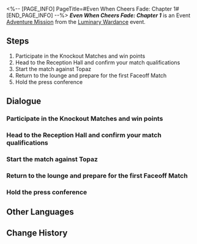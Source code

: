 <%-- [PAGE_INFO]
PageTitle=#Even When Cheers Fade: Chapter 1#
[END_PAGE_INFO] --%>
{{Stub|Dialogue.}}
{{Mission Infobox
|id            = 8025111
|title         = 
|image         = <!--Mission Even When Cheers Fade Chapter 1.png-->
|type          = Adventure
|event_name    = Luminary Wardance
|chapter       = Luminary Wardance
|requirements  = [[Adventure Mission]] ''[[Even When Cheers Fade: Chapter 1]]'' completed
|summary       = <!--official mission summary from Fate's Atlas-->
|characters    = Carmella; Guinaifen; Luka; Press Officer; Tabloid Journalist; Trailblazer
|startLocation = [[The Xianzhou Luofu]] - [[Skysplitter]]
|world         = The Xianzhou Luofu
|area          = Skysplitter
|prev          = 
|next          = By His Lonefist to the Xianzhou
|rewards       = Stellar Jade*30; Traveler's Guide*3; Lost Crystal*3; Credit*30,000
}}
'''''Even When Cheers Fade: Chapter 1''''' is an Event [[Adventure Mission]] from the [[Luminary Wardance]] event.

==Steps==
# Participate in the Knockout Matches and win points
# Head to the Reception Hall and confirm your match qualifications
# Start the match against Topaz
# Return to the lounge and prepare for the first Faceoff Match
# Hold the press conference

<!--
==Gameplay Notes==

--><!--
==Trial Character==

-->
==Dialogue==
{{Stub Dialogue}}
===Participate in the Knockout Matches and win points{{subst:void|<!--802511101-->}}===
{{Mission Description|type=adventure|location=Skysplitter|The rules of the Knockout Matches are easy &mdash; Just defeat opponents and win points<br />Contestant Luka just needs to do three things: Win, win, and keep winning!}}
{{Dialogue Start}}
:{{tx}}
{{Dialogue End}}

===Head to the Reception Hall and confirm your match qualifications{{subst:void|<!--802511102-->}}===
{{Mission Description|type=adventure|location=Skysplitter|update|Luka finally wins enough points after a few rounds of Knockout Matches.<br />Now he'll face the truly formidable foes.}}
{{Dialogue Start}}
:{{tx}}
{{Dialogue End}}

===Start the match against Topaz{{subst:void|<!--802511103-->}}===
{{Mission Description|type=adventure|location=Skysplitter|update|Topaz &mdash; someone who has quite the history with Belobog.<br />Luka is very much looking forward to this chance to fight her.<br />Luka can't help but think "maybe it is the destiny of a Belobogian for me to fight her as my first powerful opponent."}}
{{Dialogue Start}}
:{{tx}}
{{Dialogue End}}

===Return to the lounge and prepare for the first Faceoff Match{{subst:void|<!--802511106-->}}===
{{Dialogue Start}}
:{{tx}}
{{Dialogue End}}

===Hold the press conference{{subst:void|<!--802511105-->}}===
{{Mission Description|type=adventure|location=Skysplitter|update|Press conferences are a specialty of sporting events. You've gotta experience it.<br />Are you prepared to face the cunning, plotting, devious, and conniving friends working in the media industry?<br />It's time to have a battle of wits against them.}}
{{Dialogue Start}}
:{{tx}}
{{Dialogue End}}

==Other Languages==
{{Other Languages
|en   = Even When Cheers Fade: Chapter 1
|zhs  = 即使喝彩停息•第一章
|zht  = 即使喝彩停息•第一章
|ja   = 喝采が鳴り止んだとしても・第1章
|ko   = 갈채가 멈추더라도•제1장
|es   = Aunque los aplausos cesen: capítulo 1
|fr   = Au-delà des applaudissements&nbsp;: Chapitre 1
|ru   = Хотя аплодисменты стихли I
|th   = แม้เสียงเชียร์จะหยุดลง บทที่ 1
|vi   = Dù Tiếng Vỗ Tay Dừng Lại - Chương 1
|de   = Auch wenn der Applaus verstummt: Kapitel 1
|id   = Meskipun Sorak-Sorai Berhenti: Bab 1
|pt   = Quando os Aplausos Cessam: Capítulo 1
}}

==Change History==
{{Change History|2.5}}
